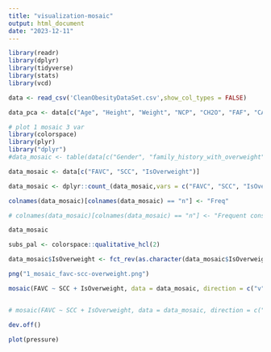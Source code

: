 ```yaml
---
title: "visualization-mosaic"
output: html_document
date: "2023-12-11"
---
```


```r
library(readr)
library(dplyr)
library(tidyverse)
library(stats)
library(vcd)

data <- read_csv('CleanObesityDataSet.csv',show_col_types = FALSE)

data_pca <- data[c("Age", "Height", "Weight", "NCP", "CH2O", "FAF", "CALC", "TUE")]
```

```r
# plot 1 mosaic 3 var
library(colorspace)
library(plyr)
library("dplyr")
#data_mosaic <- table(data[c("Gender", "family_history_with_overweight", "FAVC", "SCC", "IsOverweight")])

data_mosaic <- data[c("FAVC", "SCC", "IsOverweight")] 

data_mosaic <- dplyr::count_(data_mosaic,vars = c("FAVC", "SCC", "IsOverweight"))

colnames(data_mosaic)[colnames(data_mosaic) == "n"] <- "Freq"

# colnames(data_mosaic)[colnames(data_mosaic) == "n"] <- "Frequent consumption of high calories (FAVC)"

data_mosaic

subs_pal <- colorspace::qualitative_hcl(2)

data_mosaic$IsOverweight <- fct_rev(as.character(data_mosaic$IsOverweight))

png("1_mosaic_favc-scc-overweight.png")

mosaic(FAVC ~ SCC + IsOverweight, data = data_mosaic, direction = c("v","v","h"), highlighting_fill = c("#bdd7e7","#2171b5"), xlab ="Test")


# mosaic(FAVC ~ SCC + IsOverweight, data = data_mosaic, direction = c("v","v","h"), highlighting_fill = c("#bdd7e7","#2171b5"), ylab = "Frequent consumption of high caloric food (FAVC)", main = "Frequent consumption of high calories (FAVC) \n vs Calories consumption monitoring (SCC) vs IsOverweight") 

dev.off()


```

```r
plot(pressure)
```
